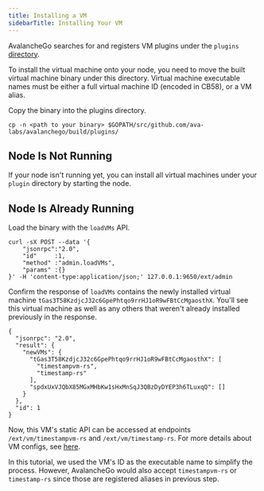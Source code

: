 ```yaml
---
title: Installing a VM
sidebarTitle: Installing Your VM
---
```


AvalancheGo searches for and registers VM plugins under the `plugins` [directory](/nodes/configure/configs--flags#--plugin-dir-string).

To install the virtual machine onto your node, you need to move the built virtual machine binary under this directory. Virtual machine executable names must be either a full virtual machine ID (encoded in CB58), or a VM alias.

Copy the binary into the plugins directory.

```
cp -n <path to your binary> $GOPATH/src/github.com/ava-labs/avalanchego/build/plugins/
```

Node Is Not Running[​](#node-is-not-running "Direct link to heading")
---------------------------------------------------------------------

If your node isn't running yet, you can install all virtual machines under your `plugin` directory by starting the node.

Node Is Already Running[​](#node-is-already-running "Direct link to heading")
-----------------------------------------------------------------------------

Load the binary with the `loadVMs` API.

```
curl -sX POST --data '{
    "jsonrpc":"2.0",
    "id"     :1,
    "method" :"admin.loadVMs",
    "params" :{}
}' -H 'content-type:application/json;' 127.0.0.1:9650/ext/admin
```

Confirm the response of `loadVMs` contains the newly installed virtual machine `tGas3T58KzdjcJ32c6GpePhtqo9rrHJ1oR9wFBtCcMgaosthX`. You'll see this virtual machine as well as any others that weren't already installed previously in the response.

```
{
  "jsonrpc": "2.0",
  "result": {
    "newVMs": {
      "tGas3T58KzdjcJ32c6GpePhtqo9rrHJ1oR9wFBtCcMgaosthX": [
        "timestampvm-rs",
        "timestamp-rs"
      ],
      "spdxUxVJQbX85MGxMHbKw1sHxMnSqJ3QBzDyDYEP3h6TLuxqQ": []
    }
  },
  "id": 1
}
```

Now, this VM's static API can be accessed at endpoints `/ext/vm/timestampvm-rs` and `/ext/vm/timestamp-rs`. For more details about VM configs, see [here](/nodes/configure/configs--flags#virtual-machine-vm-configs).

In this tutorial, we used the VM's ID as the executable name to simplify the process. However, AvalancheGo would also accept `timestampvm-rs` or `timestamp-rs` since those are registered aliases in previous step.